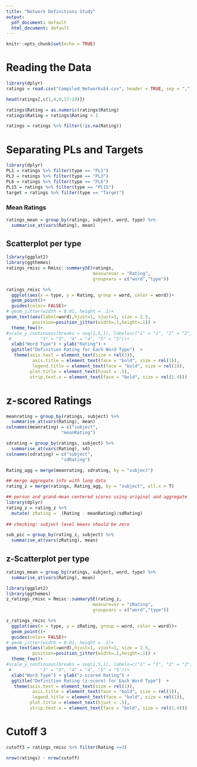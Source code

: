 ```yaml
---
title: "Network Definitions Study"
output:
  pdf_document: default
  html_document: default
---
```


```r
knitr::opts_chunk$set(echo = TRUE)
```

# Reading the Data

``` r
library(dplyr)
ratings = read.csv("Compiled_NetworksE4.csv", header = TRUE, sep = ",")

head(ratings[,c(1,4,9,17:19)])

ratings$Rating = as.numeric(ratings$Rating)
ratings$Rating = ratings$Rating + 1

ratings = ratings %>% filter(!is.na(Rating))
```

# Separating PLs and Targets

```r
library(dplyr)
PL1 = ratings %>% filter(type == "PL1")
PL3 = ratings %>% filter(type == "PL3")
PL6 = ratings %>% filter(type == "PL6")
PL15 = ratings %>% filter(type == "PL15")
target = ratings %>% filter(type == "Target")
```

### Mean Ratings

```r
ratings_mean = group_by(ratings, subject, word, type) %>%
  summarise_at(vars(Rating), mean)
```

## Scatterplot per type

```r
library(ggplot2)
library(ggthemes)
ratings_rmisc = Rmisc::summarySE(ratings,
                                 measurevar = "Rating",
                                 groupvars = c("word","type"))

ratings_rmisc %>% 
  ggplot(aes(x = type, y = Rating, group = word, color = word))+
  geom_point()+
  guides(color= FALSE)+
# geom_jitter(width = 0.01, height = .1)+
geom_text(aes(label=word),hjust=1, vjust=1, size = 2.5,
          position=position_jitter(width=.1,height=.1)) +
  theme_few()+
#scale_y_continuous(breaks = seq(1,5,1), labels=c("1" = "1", "2" = "2",
 #           "3" = "3", "4" = "4", "5" = "5"))+
  xlab("Word Type") + ylab("Rating") + 
  ggtitle("Definition Rating for Each Word Type")  +
   theme(axis.text = element_text(size = rel(1)),
          axis.title = element_text(face = "bold", size = rel(1)),
          legend.title = element_text(face = "bold", size = rel(1)),
         plot.title = element_text(hjust = .5),
         strip.text.x = element_text(face = "bold", size = rel(1.4)))
```

# z-scored Ratings

```r
meanrating = group_by(ratings, subject) %>%
  summarise_at(vars(Rating), mean)
colnames(meanrating) = c("subject", 
                     "meanRating")

sdrating = group_by(ratings, subject) %>%
  summarise_at(vars(Rating), sd)
colnames(sdrating) = c("subject",
                     "sdRating")

Rating_agg = merge(meanrating, sdrating, by = "subject")

## merge aggregate info with long data
rating_z = merge(ratings, Rating_agg, by = "subject", all.x = T)

## person and grand-mean centered scores using original and aggregate
library(dplyr)
rating_z = rating_z %>% 
  mutate( zRating =  (Rating - meanRating)/sdRating)
                 
## checking: subject level means should be zero

sub_pic = group_by(rating_z, subject) %>%
  summarise_at(vars(zRating), mean)
```

## z-Scatterplot per type

```r

ratings_mean = group_by(ratings, subject, word, type) %>%
  summarise_at(vars(Rating), mean)

library(ggplot2)
library(ggthemes)
z_ratings_rmisc = Rmisc::summarySE(rating_z,
                                 measurevar = "zRating",
                                 groupvars = c("word","type"))

z_ratings_rmisc %>% 
  ggplot(aes(x = type, y = zRating, group = word, color = word))+
  geom_point()+
  guides(color= FALSE)+
# geom_jitter(width = 0.01, height = .1)+
geom_text(aes(label=word),hjust=1, vjust=1, size = 2.5,
          position=position_jitter(width=.1,height=.1)) +
  theme_few()+
#scale_y_continuous(breaks = seq(1,5,1), labels=c("1" = "1", "2" = "2",
 #           "3" = "3", "4" = "4", "5" = "5"))+
  xlab("Word Type") + ylab("z-scored Rating") + 
  ggtitle("Definition Rating (z-score) for Each Word Type")  +
   theme(axis.text = element_text(size = rel(1)),
          axis.title = element_text(face = "bold", size = rel(1)),
          legend.title = element_text(face = "bold", size = rel(1)),
         plot.title = element_text(hjust = .5),
         strip.text.x = element_text(face = "bold", size = rel(1.4)))
```


# Cutoff 3

```r
cutoff3 = ratings_rmisc %>% filter(Rating <=3)

nrow(ratings) - nrow(cutoff)
```

